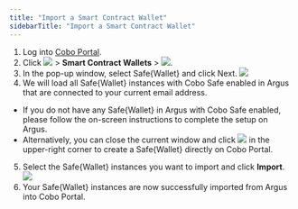```yaml
---
title: "Import a Smart Contract Wallet"
sidebarTitle: "Import a Smart Contract Wallet"
---
```


1. Log into [Cobo Portal](https://portal.cobo.com/login).
2. Click <img src="/en/images/smart-contract-wallet/button_wallet.svg" className="icon"></img> > **Smart Contract Wallets** > <img src="/en/images/smart-contract-wallet/button_import.svg" className="icon"></img>.
3. In the pop-up window, select Safe&#123;Wallet&#125; and click Next.
<img src="/en/images/smart-contract-wallet/2.png" className="screenshot_modal"></img>
4. We will load all Safe&#123;Wallet&#125; instances with Cobo Safe enabled in Argus that are connected to your current email address.
- If you do not have any Safe&#123;Wallet&#125; in Argus with Cobo Safe enabled, please follow the on-screen instructions to complete the setup on Argus.
- Alternatively, you can close the current window and click <img src="/en/images/smart-contract-wallet/button_create.svg" className="icon"></img> in the upper-right corner to create a Safe&#123;Wallet&#125; directly on Cobo Portal.
5. Select the Safe&#123;Wallet&#125; instances you want to import and click **Import**.
<img src="/en/images/smart-contract-wallet/3.png" className="screenshot_modal"></img>
6. Your Safe&#123;Wallet&#125; instances are now successfully imported from Argus into Cobo Portal.